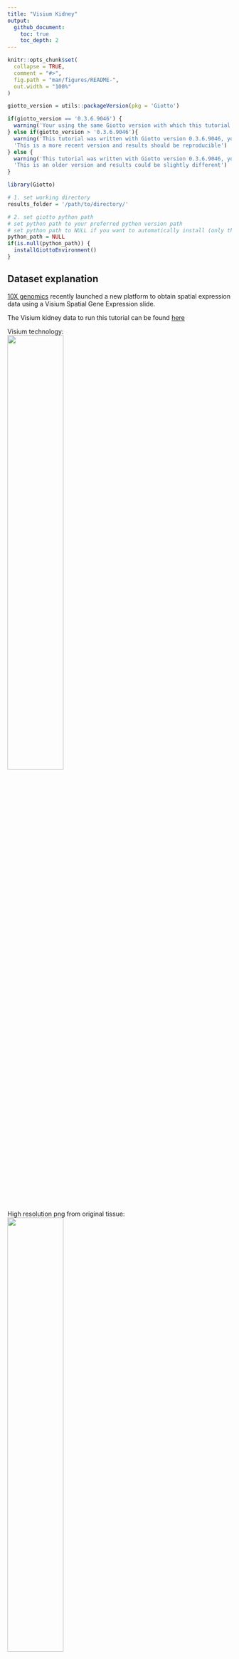 ```yaml
---
title: "Visium Kidney"
output:
  github_document:
    toc: true
    toc_depth: 2
---
```


<!-- mouse_cortex_1_simple.md is generated from mouse_cortex_1_simple.Rmd Please edit that file -->

```r
knitr::opts_chunk$set(
  collapse = TRUE,
  comment = "#>",
  fig.path = "man/figures/README-",
  out.width = "100%"
)
```


```r
giotto_version = utils::packageVersion(pkg = 'Giotto')

if(giotto_version == '0.3.6.9046') {
  warning('Your using the same Giotto version with which this tutorial was written')
} else if(giotto_version > '0.3.6.9046'){
  warning('This tutorial was written with Giotto version 0.3.6.9046, your version is ', giotto_version, '.', 
  'This is a more recent version and results should be reproducible')
} else {
  warning('This tutorial was written with Giotto version 0.3.6.9046, your version is ', giotto_version, '.', 
  'This is an older version and results could be slightly different')
}
```



```r
library(Giotto)

# 1. set working directory
results_folder = '/path/to/directory/'

# 2. set giotto python path
# set python path to your preferred python version path
# set python path to NULL if you want to automatically install (only the 1st time) and use the giotto miniconda environment
python_path = NULL 
if(is.null(python_path)) {
  installGiottoEnvironment()
}
```

## Dataset explanation
[10X genomics](https://www.10xgenomics.com/spatial-transcriptomics/) recently launched a new platform to obtain spatial expression data using a Visium Spatial Gene Expression slide.

The Visium kidney data to run this tutorial can be found [here](https://support.10xgenomics.com/spatial-gene-expression/datasets/1.0.0/V1_Mouse_Kidney)

Visium technology:  
![](../inst/images/general_figs/visium_technology.png){ width=50% }

High resolution png from original tissue:   
![](../inst/images/mouse_Visium_kidney/mouse_kidney_highres.png){ width=50% } 


## Part 1: Giotto global instructions and preparations

```r
## create instructions
instrs = createGiottoInstructions(save_dir = results_folder,
                                  save_plot = TRUE,
                                  show_plot = FALSE,
                                  python_path = python_path)

## provide path to visium folder
data_path = '/path/to/Kidney_data/'
```



## part 2: Create Giotto object & process data

```r
## directly from visium folder
visium_kidney = createGiottoVisiumObject(visium_dir = data_path, expr_data = 'raw',
                                         png_name = 'tissue_lowres_image.png',
                                         gene_column_index = 2, instructions = instrs)

## update and align background image
# problem: image is not perfectly aligned
spatPlot(gobject = visium_kidney, cell_color = 'in_tissue', show_image = T, point_alpha = 0.7,
         save_param = list(save_name = '2_a_spatplot_image'))

```

![](../inst/images/mouse_Visium_kidney/vignette_200916/2_a_spatplot_image.png){ width=50% } 

```r
# check name
showGiottoImageNames(visium_kidney) # "image" is the default name
# adjust parameters to align image (iterative approach)
visium_kidney = updateGiottoImage(visium_kidney, image_name = 'image',
                                  xmax_adj = 1300, xmin_adj = 1200,
                                  ymax_adj = 1100, ymin_adj = 1000)

# now it's aligned
spatPlot(gobject = visium_kidney, cell_color = 'in_tissue', show_image = T, point_alpha = 0.7,
         save_param = list(save_name = '2_b_spatplot_image_adjusted'))
```

![](../inst/images/mouse_Visium_kidney/vignette_200916/2_b_spatplot_image_adjusted.png){ width=50% } 

```r
## check metadata
pDataDT(visium_kidney)

## compare in tissue with provided jpg
spatPlot(gobject = visium_kidney, cell_color = 'in_tissue', point_size = 2,
         cell_color_code = c('0' = 'lightgrey', '1' = 'blue'),
         save_param = list(save_name = '2_c_in_tissue'))
```

![](../inst/images/mouse_Visium_kidney/vignette_200916/2_c_in_tissue.png){ width=50% } 

```r
## subset on spots that were covered by tissue
metadata = pDataDT(visium_kidney)
in_tissue_barcodes = metadata[in_tissue == 1]$cell_ID
visium_kidney = subsetGiotto(visium_kidney, cell_ids = in_tissue_barcodes)

## filter
visium_kidney <- filterGiotto(gobject = visium_kidney,
                              expression_threshold = 1,
                              gene_det_in_min_cells = 50,
                              min_det_genes_per_cell = 1000,
                              expression_values = c('raw'),
                              verbose = T)

## normalize
visium_kidney <- normalizeGiotto(gobject = visium_kidney, scalefactor = 6000, verbose = T)

## add gene & cell statistics
visium_kidney <- addStatistics(gobject = visium_kidney)

## visualize
spatPlot2D(gobject = visium_kidney, show_image = T, point_alpha = 0.7,
           save_param = list(save_name = '2_d_spatial_locations'))
```

![](../inst/images/mouse_Visium_kidney/vignette_200916/2_d_spatial_locations.png){ width=50% } 

```r
spatPlot2D(gobject = visium_kidney, show_image = T, point_alpha = 0.7,
           cell_color = 'nr_genes', color_as_factor = F,
           save_param = list(save_name = '2_e_nr_genes'))

```

![](../inst/images/mouse_Visium_kidney/vignette_200916/2_e_nr_genes.png){ width=50% } 



## part 3: dimension reduction

```r
## highly variable genes (HVG)
visium_kidney <- calculateHVG(gobject = visium_kidney,
                              save_param = list(save_name = '3_a_HVGplot'))
```

![](../inst/images/mouse_Visium_kidney/vignette_200916/3_a_HVGplot.png){ width=50% } 

```r
## run PCA on expression values (default)
visium_kidney <- runPCA(gobject = visium_kidney, center = TRUE, scale_unit = TRUE)
screePlot(visium_kidney, ncp = 30, save_param = list(save_name = '3_b_screeplot'))
```

![](../inst/images/mouse_Visium_kidney/vignette_200916/3_b_screeplot.png){ width=50% } 

```r
plotPCA(gobject = visium_kidney,
        save_param = list(save_name = '3_c_PCA_reduction'))
```

![](../inst/images/mouse_Visium_kidney/vignette_200916/3_c_PCA_reduction.png){ width=50% } 

```r
## run UMAP and tSNE on PCA space (default)
visium_kidney <- runUMAP(visium_kidney, dimensions_to_use = 1:10)
plotUMAP(gobject = visium_kidney,
         save_param = list(save_name = '3_d_UMAP_reduction'))
```

![](../inst/images/mouse_Visium_kidney/vignette_200916/3_d_UMAP_reduction.png){ width=50% } 

```r
visium_kidney <- runtSNE(visium_kidney, dimensions_to_use = 1:10)
plotTSNE(gobject = visium_kidney,
         save_param = list(save_name = '3_e_tSNE_reduction'))
```

![](../inst/images/mouse_Visium_kidney/vignette_200916/3_e_tSNE_reduction.png){ width=50% } 



## part 4:  cluster

```r
## sNN network (default)
visium_kidney <- createNearestNetwork(gobject = visium_kidney, dimensions_to_use = 1:10, k = 15)
## Leiden clustering
visium_kidney <- doLeidenCluster(gobject = visium_kidney, resolution = 0.4, n_iterations = 1000)
plotUMAP(gobject = visium_kidney,
         cell_color = 'leiden_clus', show_NN_network = T, point_size = 2.5,
         save_param = list(save_name = '4_a_UMAP_leiden'))
```


![](../inst/images/mouse_Visium_kidney/vignette_200916/4_a_UMAP_leiden.png){ width=50% } 

## part 5: co-visualize

```r
# expression and spatial
spatDimPlot(gobject = visium_kidney, cell_color = 'leiden_clus',
            dim_point_size = 2, spat_point_size = 2.5,
            save_param = list(save_name = '5_a_covis_leiden'))
```

![](../inst/images/mouse_Visium_kidney/vignette_200916/5_a_covis_leiden.png){ width=50% } 

```r
spatDimPlot(gobject = visium_kidney, cell_color = 'nr_genes', color_as_factor = F,
            dim_point_size = 2, spat_point_size = 2.5,
            save_param = list(save_name = '5_b_nr_genes'))
```

![](../inst/images/mouse_Visium_kidney/vignette_200916/5_b_nr_genes.png){ width=50% } 




## part 6: cell type marker gene detection

#### gini
```r
gini_markers_subclusters = findMarkers_one_vs_all(gobject = visium_kidney,
                                                  method = 'gini',
                                                  expression_values = 'normalized',
                                                  cluster_column = 'leiden_clus',
                                                  min_genes = 20,
                                                  min_expr_gini_score = 0.5,
                                                  min_det_gini_score = 0.5)
topgenes_gini = gini_markers_subclusters[, head(.SD, 2), by = 'cluster']$genes

# violinplot
violinPlot(visium_kidney, genes = unique(topgenes_gini), cluster_column = 'leiden_clus',
           strip_text = 8, strip_position = 'right',
           save_param = c(save_name = '6_a_violinplot_gini', base_width = 5, base_height = 10))
```


![](../inst/images/mouse_Visium_kidney/vignette_200916/6_a_violinplot_gini.png){ width=50% } 

```r
# cluster heatmap
plotMetaDataHeatmap(visium_kidney, selected_genes = topgenes_gini,
                    metadata_cols = c('leiden_clus'), 
                    x_text_size = 10, y_text_size = 10,
                    save_param = c(save_name = '6_b_metaheatmap_gini'))
```


![](../inst/images/mouse_Visium_kidney/vignette_200916/6_b_metaheatmap_gini.png){ width=50% } 

```r
# umap plots
dimGenePlot2D(visium_kidney, expression_values = 'scaled',
              genes = gini_markers_subclusters[, head(.SD, 1), by = 'cluster']$genes,
              cow_n_col = 3, point_size = 1,
              save_param = c(save_name = '6_c_gini_umap', base_width = 8, base_height = 5))
```


![](../inst/images/mouse_Visium_kidney/vignette_200916/6_c_gini_umap.png){ width=50% } 


#### scran

```r
scran_markers_subclusters = findMarkers_one_vs_all(gobject = visium_kidney,
                                                   method = 'scran',
                                                   expression_values = 'normalized',
                                                   cluster_column = 'leiden_clus')
topgenes_scran = scran_markers_subclusters[, head(.SD, 2), by = 'cluster']$genes

# violinplot
violinPlot(visium_kidney, genes = unique(topgenes_scran), cluster_column = 'leiden_clus',
           strip_text = 10, strip_position = 'right',
           save_param = c(save_name = '6_d_violinplot_scran', base_width = 5))
```

![](../inst/images/mouse_Visium_kidney/vignette_200916/6_d_violinplot_scran.png){ width=50% } 

```r
# cluster heatmap
plotMetaDataHeatmap(visium_kidney, selected_genes = topgenes_scran,
                    metadata_cols = c('leiden_clus'),
                    save_param = c(save_name = '6_e_metaheatmap_scran'))
```

![](../inst/images/mouse_Visium_kidney/vignette_200916/6_e_metaheatmap_scran.png){ width=50% } 

```r
# umap plots
dimGenePlot(visium_kidney, expression_values = 'scaled',
            genes = scran_markers_subclusters[, head(.SD, 1), by = 'cluster']$genes,
            cow_n_col = 3, point_size = 1,
            save_param = c(save_name = '6_f_scran_umap', base_width = 8, base_height = 5))
```

![](../inst/images/mouse_Visium_kidney/vignette_200916/6_f_scran_umap.png){ width=50% } 

## part 7: cell-type annotation

Visium spatial transcriptomics does not provide single-cell resolution, making cell type annotation a harder problem. Giotto provides 3 ways to calculate enrichment of specific cell-type signature gene list:    
- PAGE  
- rank  
- hypergeometric test

See the [mouse Visium brain dataset](./mouse_visium_brain_200325.html) for an example.



## part 8: spatial grid ####

```r
visium_kidney <- createSpatialGrid(gobject = visium_kidney,
                                   sdimx_stepsize = 400,
                                   sdimy_stepsize = 400,
                                   minimum_padding = 0)
spatPlot(visium_kidney, cell_color = 'leiden_clus', show_grid = T,
         grid_color = 'red', spatial_grid_name = 'spatial_grid', 
         save_param = c(save_name = '8_grid'))
```

![](../inst/images/mouse_Visium_kidney/vignette_200916/8_grid.png){ width=50% } 

## part 9: spatial network ####

```r
## delaunay network: stats + creation
plotStatDelaunayNetwork(gobject = visium_kidney, maximum_distance = 400, 
                        save_param = c(save_name = '9_a_delaunay_network'))
```

![](../inst/images/mouse_Visium_kidney/vignette_200916/9_a_delaunay_network.png){ width=50% } 

```r
visium_kidney = createSpatialNetwork(gobject = visium_kidney, minimum_k = 0)
showNetworks(visium_kidney)
spatPlot(gobject = visium_kidney, show_network = T,
         network_color = 'blue', spatial_network_name = 'Delaunay_network',
         save_param = c(save_name = '9_b_delaunay_network'))
```

![](../inst/images/mouse_Visium_kidney/vignette_200916/9_b_delaunay_network.png){ width=50% } 

## part 10: spatial genes ####

### Spatial genes

```r
## kmeans binarization
kmtest = binSpect(visium_kidney)
spatGenePlot(visium_kidney, expression_values = 'scaled',
             genes = kmtest$genes[1:6], cow_n_col = 2, point_size = 1.5,
             save_param = c(save_name = '10_a_spatial_genes_km'))
```

![](../inst/images/mouse_Visium_kidney/vignette_200916/10_a_spatial_genes_km.png){ width=50% } 

```r
## rank binarization
ranktest = binSpect(visium_kidney, bin_method = 'rank')
spatGenePlot(visium_kidney, expression_values = 'scaled',
             genes = ranktest$genes[1:6], cow_n_col = 2, point_size = 1.5,
             save_param = c(save_name = '10_b_spatial_genes_rank'))
```

![](../inst/images/mouse_Visium_kidney/vignette_200916/10_b_spatial_genes_rank.png){ width=50% } 



### Spatial co-expression patterns


```r
## spatially correlated genes ##
ext_spatial_genes = kmtest[1:500]$genes

# 1. calculate gene spatial correlation and single-cell correlation 
# create spatial correlation object
spat_cor_netw_DT = detectSpatialCorGenes(visium_kidney, 
                                         method = 'network', 
                                         spatial_network_name = 'Delaunay_network',
                                         subset_genes = ext_spatial_genes)

# 2. identify most similar spatially correlated genes for one gene
Napsa_top10_genes = showSpatialCorGenes(spat_cor_netw_DT, genes = 'Napsa', show_top_genes = 10)
spatGenePlot(visium_kidney, expression_values = 'scaled',
             genes = c('Napsa', 'Kap', 'Defb29', 'Prdx1'), point_size = 3,
             save_param = c(save_name = '10_d_Napsa_correlated_genes'))
```

![](../inst/images/mouse_Visium_kidney/vignette_200916/10_d_Napsa_correlated_genes.png){ width=50% } 

```r
# 3. cluster correlated genes & visualize
spat_cor_netw_DT = clusterSpatialCorGenes(spat_cor_netw_DT, name = 'spat_netw_clus', k = 8)

heatmSpatialCorGenes(visium_kidney, spatCorObject = spat_cor_netw_DT, use_clus_name = 'spat_netw_clus',
                     save_param = c(save_name = '10_e_heatmap_correlated_genes', save_format = 'pdf',
                                    base_height = 6, base_width = 8, units = 'cm'), 
                     heatmap_legend_param = list(title = NULL))
```

![](../inst/images/mouse_Visium_kidney/vignette_200916/10_e_heatmap_correlated_genes.png){ width=50% } 

```r
# 4. rank spatial correlated clusters and show genes for selected clusters
netw_ranks = rankSpatialCorGroups(visium_kidney, spatCorObject = spat_cor_netw_DT, use_clus_name = 'spat_netw_clus',
                                  save_param = c(save_name = '10_f_rank_correlated_groups',
                                                 base_height = 3, base_width = 5))
```

![](../inst/images/mouse_Visium_kidney/vignette_200916/10_f_rank_correlated_groups.png){ width=50% } 

```r
top_netw_spat_cluster = showSpatialCorGenes(spat_cor_netw_DT, use_clus_name = 'spat_netw_clus',
                                            selected_clusters = 6, show_top_genes = 1)

# 5. create metagene enrichment score for clusters
cluster_genes_DT = showSpatialCorGenes(spat_cor_netw_DT, use_clus_name = 'spat_netw_clus', show_top_genes = 1)
cluster_genes = cluster_genes_DT$clus; names(cluster_genes) = cluster_genes_DT$gene_ID

visium_kidney = createMetagenes(visium_kidney, gene_clusters = cluster_genes, name = 'cluster_metagene')

spatCellPlot(visium_kidney,
             spat_enr_names = 'cluster_metagene',
             cell_annotation_values = netw_ranks$clusters,
             point_size = 1.5, cow_n_col = 4, 
             save_param = c(save_name = '10_g_spat_enrichment_score_plots',
                            base_width = 13, base_height = 6))
```

![](../inst/images/mouse_Visium_kidney/vignette_200916/10_g_spat_enrichment_score_plots.png){ width=50% } 

```r
# example for gene per cluster
top_netw_spat_cluster = showSpatialCorGenes(spat_cor_netw_DT, use_clus_name = 'spat_netw_clus',
                                            selected_clusters = 1:8, show_top_genes = 1)
first_genes = top_netw_spat_cluster[, head(.SD, 1), by = clus]$gene_ID
cluster_names = top_netw_spat_cluster[, head(.SD, 1), by = clus]$clus
names(first_genes) = cluster_names
first_genes = first_genes[as.character(netw_ranks$clusters)]

spatGenePlot(visium_kidney, genes = first_genes, expression_values = 'scaled', cow_n_col = 4, midpoint = 0, point_size = 2,
             save_param = c(save_name = '10_h_spat_enrichment_score_plots_genes',
                            base_width = 11, base_height = 6))
```

![](../inst/images/mouse_Visium_kidney/vignette_200916/10_h_spat_enrichment_score_plots_genes.png){ width=50% } 


## part 11: HMRF domains


```r

# HMRF requires a fully connected network!
visium_kidney = createSpatialNetwork(gobject = visium_kidney, minimum_k = 2, name = 'Delaunay_full')

# spatial genes
my_spatial_genes <- kmtest[1:100]$genes

# do HMRF with different betas
hmrf_folder = paste0(results_folder,'/','11_HMRF/')
if(!file.exists(hmrf_folder)) dir.create(hmrf_folder, recursive = T)

HMRF_spatial_genes = doHMRF(gobject = visium_kidney, expression_values = 'scaled', 
                            spatial_network_name = 'Delaunay_full',
                            spatial_genes = my_spatial_genes,
                            k = 5,
                            betas = c(0, 1, 6), 
                            output_folder = paste0(hmrf_folder, '/', 'Spatial_genes/SG_topgenes_k5_scaled'))

## view results of HMRF
for(i in seq(0, 5, by = 1)) {
  viewHMRFresults2D(gobject = visium_kidney,
                    HMRFoutput = HMRF_spatial_genes,
                    k = 5, betas_to_view = i,
                    point_size = 2)
}
```

```r
## alternative way to view HMRF results
#results = writeHMRFresults(gobject = ST_test,
#                           HMRFoutput = HMRF_spatial_genes,
#                           k = 5, betas_to_view = seq(0, 25, by = 5))
#ST_test = addCellMetadata(ST_test, new_metadata = results, by_column = T, column_cell_ID = 'cell_ID')


## add HMRF of interest to giotto object
visium_kidney = addHMRF(gobject = visium_kidney,
                        HMRFoutput = HMRF_spatial_genes,
                        k = 5, betas_to_add = c(0, 2),
                        hmrf_name = 'HMRF')

## visualize
spatPlot(gobject = visium_kidney, cell_color = 'HMRF_k5_b.0', point_size = 5,
         save_param = c(save_name = '11_a_HMRF_k5_b.0'))
```


```r
spatPlot(gobject = visium_kidney, cell_color = 'HMRF_k5_b.2', point_size = 5,
         save_param = c(save_name = '11_b_HMRF_k5_b.2'))
```



## Export and create Giotto Viewer 


```r
# check which annotations are available
combineMetadata(visium_kidney)

# select annotations, reductions and expression values to view in Giotto Viewer
viewer_folder = paste0(results_folder, '/', 'mouse_visium_kidney_viewer')

exportGiottoViewer(gobject = visium_kidney,
                   output_directory = viewer_folder,
                   spat_enr_names = 'PAGE', 
                   factor_annotations = c('in_tissue',
                                          'leiden_clus'),
                   numeric_annotations = c('nr_genes',
                                           'clus_25'),
                   dim_reductions = c('tsne', 'umap'),
                   dim_reduction_names = c('tsne', 'umap'),
                   expression_values = 'scaled',
                   expression_rounding = 2,
                   overwrite_dir = T)
```




